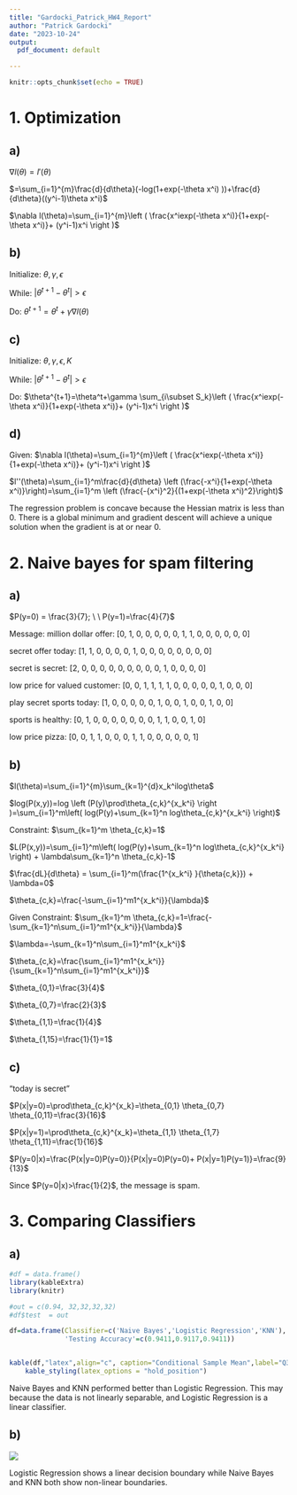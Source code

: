 ```yaml
---
title: "Gardocki_Patrick_HW4_Report"
author: "Patrick Gardocki"
date: "2023-10-24"
output:
  pdf_document: default

---
```


```r
knitr::opts_chunk$set(echo = TRUE)
```

# 1. Optimization

## a)

$\nabla l(\theta)= l'(\theta)$

$=\sum_{i=1}^{m}\frac{d}{d\theta}(-log(1+exp(-\theta x^i) ))+\frac{d}{d\theta}((y^i-1)\theta x^i)$

$\nabla l(\theta)=\sum_{i=1}^{m}\left ( \frac{x^iexp(-\theta x^i)}{1+exp(-\theta x^i)}+ (y^i-1)x^i \right )$


## b)

Initialize: $\theta, \gamma,\epsilon$

While: $|\theta^{t+1}-\theta^t| > \epsilon$

Do: $\theta^{t+1}=\theta^t+\gamma \nabla l(\theta)$

## c)

Initialize: $\theta, \gamma,\epsilon,K$

While: $|\theta^{t+1}-\theta^t| > \epsilon$

Do: $\theta^{t+1}=\theta^t+\gamma \sum_{i\subset S_k}\left ( \frac{x^iexp(-\theta x^i)}{1+exp(-\theta x^i)}+ (y^i-1)x^i \right )$


## d)

Given: $\nabla l(\theta)=\sum_{i=1}^{m}\left ( \frac{x^iexp(-\theta x^i)}{1+exp(-\theta x^i)}+ (y^i-1)x^i \right )$

$l''(\theta)=\sum_{i=1}^m\frac{d}{d\theta} \left (\frac{-x^i}{1+exp(-\theta x^i)}\right)=\sum_{i=1}^m \left (\frac{-{x^i}^2}{(1+exp(-\theta x^i)^2}\right)$

The regression problem is concave because the Hessian matrix is less than 0. There is a global minimum and gradient descent will achieve a unique solution when the gradient is at or near 0.

# 2. Naive bayes for spam filtering

## a)

$P(y=0) = \frac{3}{7}; \ \ P(y=1)=\frac{4}{7}$

Message:
  million dollar offer:          [0, 1, 0, 0, 0, 0, 0, 1, 1, 0, 0, 0, 0, 0, 0]
  
  secret offer today:            [1, 1, 0, 0, 0, 0, 1, 0, 0, 0, 0, 0, 0, 0, 0]
  
  secret is secret:              [2, 0, 0, 0, 0, 0, 0, 0, 0, 0, 1, 0, 0, 0, 0]
  
  low price for valued customer: [0, 0, 1, 1, 1, 1, 0, 0, 0, 0, 0, 1, 0, 0, 0]
  
  play secret sports today:      [1, 0, 0, 0, 0, 0, 1, 0, 0, 1, 0, 0, 1, 0, 0]
  
  sports is healthy:             [0, 1, 0, 0, 0, 0, 0, 0, 0, 1, 1, 0, 0, 1, 0]
  
  low price pizza:               [0, 0, 1, 1, 0, 0, 0, 1, 1, 0, 0, 0, 0, 0, 1]
  
  

## b)

$l(\theta)=\sum_{i=1}^{m}\sum_{k=1}^{d}x_k^ilog\theta$

$log(P(x,y))=log \left (P(y)\prod\theta_{c,k}^{x_k^i}  \right )=\sum_{i=1}^m\left( log(P(y)+\sum_{k=1}^n log\theta_{c,k}^{x_k^i} \right)$

Constraint: $\sum_{k=1}^m \theta_{c,k}=1$


$L(P(x,y))=\sum_{i=1}^m\left( log(P(y)+\sum_{k=1}^n log\theta_{c,k}^{x_k^i} \right) + \lambda\sum_{k=1}^n \theta_{c,k}-1$

$\frac{dL}{d\theta} = \sum_{i=1}^m(\frac{1^{x_k^i} }{\theta{c,k}}) + \lambda=0$

$\theta_{c,k}=\frac{-\sum_{i=1}^m1^{x_k^i}}{\lambda}$

Given Constraint: $\sum_{k=1}^m \theta_{c,k}=1=\frac{-\sum_{k=1}^n\sum_{i=1}^m1^{x_k^i}}{\lambda}$

$\lambda=-\sum_{k=1}^n\sum_{i=1}^m1^{x_k^i}$

$\theta_{c,k}=\frac{\sum_{i=1}^m1^{x_k^i}}{\sum_{k=1}^n\sum_{i=1}^m1^{x_k^i}}$

$\theta_{0,1}=\frac{3}{4}$

$\theta_{0,7}=\frac{2}{3}$

$\theta_{1,1}=\frac{1}{4}$

$\theta_{1,15}=\frac{1}{1}=1$

## c)

"today is secret"

$P(x|y=0)=\prod\theta_{c,k}^{x_k}=\theta_{0,1} \theta_{0,7} \theta_{0,11}=\frac{3}{16}$

$P(x|y=1)=\prod\theta_{c,k}^{x_k}=\theta_{1,1} \theta_{1,7} \theta_{1,11}=\frac{1}{16}$

$P(y=0|x)=\frac{P(x|y=0)P(y=0)}{P(x|y=0)P(y=0)+ P(x|y=1)P(y=1)}=\frac{9}{13}$

Since $P(y=0|x)>\frac{1}{2}$, the message is spam.



# 3. Comparing Classifiers

## a)


```r
#df = data.frame()
library(kableExtra)
library(knitr)

#out = c(0.94, 32,32,32,32)
#df$test  = out

df=data.frame(Classifier=c('Naive Bayes','Logistic Regression','KNN'),
              'Testing Accuracy'=c(0.9411,0.9117,0.9411))


kable(df,"latex",align="c", caption="Conditional Sample Mean",label="Q3",escape = FALSE)%>%
    kable_styling(latex_options = "hold_position")

```

Naive Bayes and KNN performed better than Logistic Regression. This may because the data is not linearly separable, and Logistic Regression is a linear classifier. 


## b)


![](output.png){}

Logistic Regression shows a linear decision boundary while Naive Bayes and KNN both show non-linear boundaries. 





